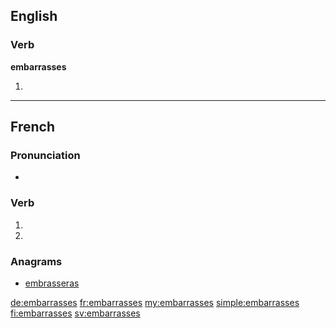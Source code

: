 {{also|embarrassés}}
==English==

===Verb===
'''embarrasses'''

# {{third-person singular of|embarrass}}

----

==French==

===Pronunciation===
* {{IPA|lang=fr|/ɑ̃.ba.ʁas/}}

===Verb===
{{fr-verb-form}}

# {{conjugation of|embarrasser||2|s|pres|ind|lang=fr}}
# {{conjugation of|embarrasser||2|s|pres|sub|lang=fr}}

===Anagrams===
* [[embrasseras#French|embrasseras]]

[[de:embarrasses]]
[[fr:embarrasses]]
[[my:embarrasses]]
[[simple:embarrasses]]
[[fi:embarrasses]]
[[sv:embarrasses]]
